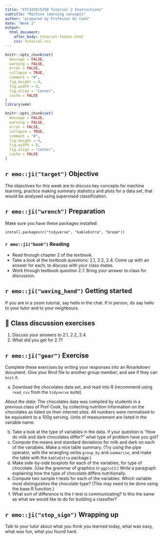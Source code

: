 ```yaml
---
title: "ETC3250/5250 Tutorial 2 Instructions"
subtitle: "Machine learning concepts"
author: "prepared by Professor Di Cook"
date: "Week 2"
output:
  html_document:
    after_body: tutorial-footer.html
    css: tutorial.css
---
```


```r
knitr::opts_chunk$set(
  message = FALSE,
  warning = FALSE,
  error = FALSE, 
  collapse = TRUE,
  comment = "#",
  fig.height = 4,
  fig.width = 8,
  fig.align = "center",
  cache = FALSE
)
library(emo)
```


```r
knitr::opts_chunk$set(
  message = FALSE,
  warning = FALSE,
  error = FALSE, 
  collapse = TRUE,
  comment = "#",
  fig.height = 4,
  fig.width = 8,
  fig.align = "center",
  cache = FALSE
)
```

## `r emo::ji("target")` Objective

The objectives for this week are to discuss key concepts for machine learning, practice making summary statistics and plots for a data set, that would be analysed using supervised classification.

## `r emo::ji("wrench")` Preparation 

Make sure you have these packages installed:

```
install.packages(c("tidyverse", "kableExtra", "broom"))
```

### `r emo::ji("book")` Reading

- Read through chapter 2 of the textbook.
- Take a look at the textbook questions: 2.1, 2.2, 2.4. Come up with an answer for each, to discuss with your class mates.
- Work through textbook question 2.7. Bring your answer to class for discussion.


## `r emo::ji("waving_hand")` Getting started

If you are in a zoom tutorial, say hello in the chat. If in person, do say hello to your tutor and to your neighbours. 

## 💬 Class discussion exercises

1. Discuss your answers to 2.1, 2.2, 2.4.
2. What did you get for 2.7?

## `r emo::ji("gear")` Exercise 

Complete these exercises by writing your responses into an Rmarkdown document. 
Give your Rmd file to another group member, and see if they can `knit` it. 

(a) Download the chocolates data set, and read into R (recommend using `read_csv` from the `tidyverse` suite). 

*About the data:* The chocolates data was compiled by students in a previous class of Prof Cook, by collecting nutrition information on the chocolates as listed on their internet sites. All numbers were normalised to be equivalent to a 100g serving. Units of measurement are listed in the variable name.

(b) Take a look at the type of variables in the data. If your question is "How do milk and dark chocolates differ?" what type of problem have you got?
(c) Compute the means and standard deviations for milk and dark on each of the variables. Make a nice table summary. (Try using the pipe operator, with the wrangling verbs `group_by` and `summarise`, and make the table with the `kableExtra` package.)
(d) Make side-by-side boxplots for each of the variables, for type of chocolate. (Use the grammar of graphics in `ggplot2`.) Write a paragraph explaining how the type of chocolate differs nutritionally.
(e) Compute two sample t-tests for each of the variables. Which variable most distinguishes the chocolate type? (This may need to be done using the base R function.)
(f) What sort of difference is the $t$-test is communicating? Is this the same as what we would like to do for building a classifier?

## `r emo::ji("stop_sign")` Wrapping up

Talk to your tutor about what you think you learned today, what was easy, what was fun, what you found hard.

